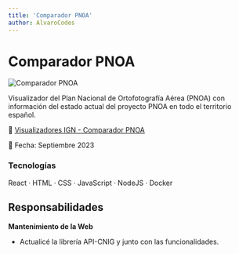 ```yaml
---
title: 'Comparador PNOA'
author: AlvaroCodes
---
```


# Comparador PNOA

<img
  src="/porfolio/images/comparador_pnoa.webp"
  alt="Comparador PNOA"
  transition:name="Comparador PNOA"
/>

Visualizador del Plan Nacional de Ortofotografía Aérea (PNOA) con información del estado actual del proyecto PNOA en todo el territorio español. 

🔗 [Visualizadores IGN - Comparador PNOA](https://visualizadores.ign.es/comparador_pnoa/)

📅 Fecha: Septiembre 2023

### Tecnologías 
React · HTML · CSS · JavaScript · NodeJS · Docker

## Responsabilidades

**Mantenimiento de la Web** 
- Actualicé la librería API-CNIG y junto con las funcionalidades.